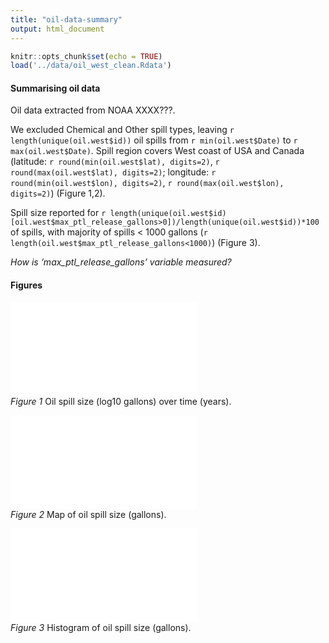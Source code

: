 ```yaml
---
title: "oil-data-summary"
output: html_document
---
```


```r
knitr::opts_chunk$set(echo = TRUE)
load('../data/oil_west_clean.Rdata')
```

#### Summarising oil data

Oil data extracted from NOAA XXXX???. 

We excluded Chemical and Other spill types, leaving `r length(unique(oil.west$id))` oil spills from `r min(oil.west$Date)` to `r max(oil.west$Date)`. Spill region covers West coast of USA and Canada (latitude: `r round(min(oil.west$lat), digits=2)`, `r round(max(oil.west$lat), digits=2)`; longitude: `r round(min(oil.west$lon), digits=2)`, `r round(max(oil.west$lon), digits=2)`) (Figure 1,2).

Spill size reported for `r length(unique(oil.west$id)[oil.west$max_ptl_release_gallons>0])/length(unique(oil.west$id))*100` of spills, with majority of spills < 1000 gallons (`r length(oil.west$max_ptl_release_gallons<1000)`) (Figure 3).

*How is 'max_ptl_release_gallons' variable measured?*


#### Figures

![](../figures/oil_spills_overtime.pdf)  
*Figure 1* Oil spill size (log10 gallons) over time (years).

![](../figures/oil_map_spillsize.pdf)  
*Figure 2* Map of oil spill size (gallons).

![](../figures/oil_spills_histogram.pdf)  
*Figure 3* Histogram of oil spill size (gallons).


